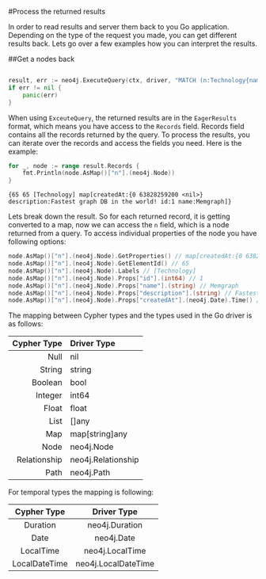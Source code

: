 

#Process the returned results

In order to read results and server them back to you Go application. Depending on the type of the request you made, you can get different results back. 
Lets go over a few examples how you can interpret the results. 

##Get a nodes back

```go

result, err := neo4j.ExecuteQuery(ctx, driver, "MATCH (n:Technology{name: 'Memgraph'}) RETURN n", nil, neo4j.EagerResultTransformer, neo4j.ExecuteQueryWithDatabase(""))
if err != nil {
    panic(err)
}
```

When using `ExceuteQuery`, the returned results are in the `EagerResults` format, which means you have access to the `Records` field. Records field contains all the records returned by the query. To process the results, you can iterate over the records and access the fields you need. 
Here is the example: 

```go
for _, node := range result.Records {
    fmt.Println(node.AsMap()["n"].(neo4j.Node))
}
```
```text
{65 65 [Technology] map[createdAt:{0 63828259200 <nil>} description:Fastest graph DB in the world! id:1 name:Memgraph]}
```

Lets break down the result. So for each returned record, it is getting converted to a map, now we can access the `n` field, which is a node returned from a query.
To access individual properties of the node you have following options: 

```go
node.AsMap()["n"].(neo4j.Node).GetProperties() // map[createdAt:{0 63828259200 <nil>} description:Fastest graph DB in the world! id:1 name:Memgraph]
node.AsMap()["n"].(neo4j.Node).GetElementId() // 65
node.AsMap()["n"].(neo4j.Node).Labels // [Technology]
node.AsMap()["n"].(neo4j.Node).Props["id"].(int64) // 1
node.AsMap()["n"].(neo4j.Node).Props["name"].(string) // Memgraph
node.AsMap()["n"].(neo4j.Node).Props["description"].(string) // Fastest graph DB in the world!
node.AsMap()["n"].(neo4j.Node).Props["createdAt"].(neo4j.Date).Time() // 2023-08-22 00:00:00 +0000 UTC

```

The mapping between Cypher types and the types used in the Go driver is as follows:

|  Cypher Type | Driver Type        |
|-------------:|:-------------------|
|          Null| nil                |
|       String | string             |
|      Boolean | bool               |
|      Integer | int64              |
|        Float | float              |
|         List | []any              |
|          Map | map[string]any     |
|         Node | neo4j.Node         |
| Relationship | neo4j.Relationship |
|         Path | neo4j.Path         |

For temporal types the mapping is following: 

|  Cypher Type  |     Driver Type     |
|:-------------:|:-------------------:|
|   Duration    |   neo4j.Duration    |
|     Date      |     neo4j.Date      |
|   LocalTime   |   neo4j.LocalTime   |
| LocalDateTime | neo4j.LocalDateTime |

